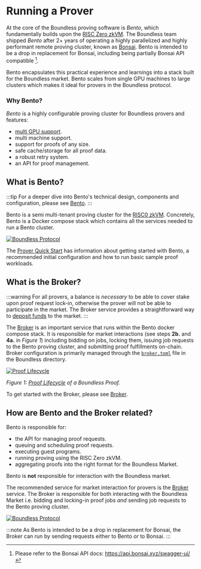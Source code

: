 # Running a Prover

At the core of the Boundless proving software is *Bento*, which fundamentally builds upon the [RISC Zero zkVM](https://dev.risczero.com/api/zkvm/). The Boundless team shipped *Bento* after 2+ years of operating a highly parallelized and highly performant remote proving cluster, known as [Bonsai](https://dev.risczero.com/api/generating-proofs/remote-proving). Bento is intended to be a drop in replacement for Bonsai, including being partially Bonsai API compatible [^1]. 

Bento encapsulates this practical experience and learnings into a stack built for the Boundless market. Bento scales from single GPU machines to large clusters which makes it ideal for provers in the Boundless protocol.

### Why Bento?

*Bento* is a highly configurable proving cluster for Boundless provers and features:

- [multi GPU support](/prove/performance-optimization#multiple-agents-and-gpus).
- multi machine support.
- support for proofs of any size.
- safe cache/storage for all proof data.
- a robust retry system.
- an API for proof management.

## What is Bento?

:::tip
For a deeper dive into Bento's technical design, components and configuration, please see [Bento](/prove/bento). 
:::

Bento is a semi multi-tenant proving cluster for the [RISC0 zkVM](https://dev.risczero.com/api/zkvm/). Concretely, Bento is a Docker compose stack which contains all the services needed to run a Bento cluster.

<a href="/bento.png" class="lightgallery">
  <img src="/bento.png" alt="Boundless Protocol" />
</a>

The [Prover Quick Start](/prove/quick-start) has information about getting started with Bento, a recommended initial configuration and how to run basic sample proof workloads. 

## What is the Broker?

:::warning
For all provers, a balance is *necessary* to be able to cover stake upon proof request lock-in, otherwise the prover will not be able to participate in the market. The Broker service provides a straightforward way to [deposit funds](/prove/broker#deposit-to-the-market) to the market.
:::

The [Broker](/prove/broker) is an important service that runs within the Bento docker compose stack. It is responsible for market interactions (see steps **2b.** and **4a.** in *Figure 1*) including bidding on jobs, locking them, issuing job requests to the Bento proving cluster, and submitting proof fulfillments on-chain. Broker configuration is primarily managed through the [`broker.toml`](/prove/broker#settings) file in the Boundless directory. 

<a href="/proof-lifecycle.png" class="lightgallery">
  <img src="/proof-lifecycle.png" alt="Proof Lifecycle" />
</a>

*Figure 1: [Proof Lifecycle](/introduction/proof-lifecycle) of a Boundless Proof.*

To get started with the Broker, please see [Broker](/prove/broker). 

## How are Bento and the Broker related?

Bento is responsible for:

* the API for managing proof requests.
* queuing and scheduling proof requests.
* executing guest programs.
* running proving using the RISC Zero zkVM.
* aggregating proofs into the right format for the Boundless Market.

Bento is **not** responsible for interaction with the Boundless market.

The recommended service for market interaction for provers is the [Broker](/prove/broker) service. The Broker is responsible for both interacting with the Boundless Market i.e. bidding and locking-in proof jobs *and* sending job requests to the Bento proving cluster. 

<a href="/bento_broker.png" class="lightgallery">
  <img src="/bento_broker.png" alt="Boundless Protocol" />
</a>

:::note
As Bento is intended to be a drop in replacement for Bonsai, the Broker can run by sending requests either to Bento *or* to Bonsai. 
:::

[^1]: Please refer to the Bonsai API docs: https://api.bonsai.xyz/swagger-ui/ 
